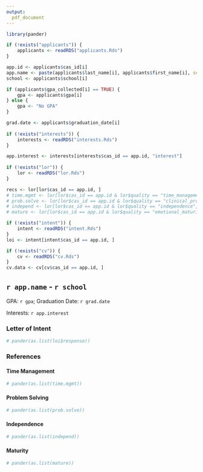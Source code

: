 ```yaml
---
output: 
  pdf_document
---
```


```r
library(pander)
```

```r
if (!exists("applicants")) {
    applicants <- readRDS("applicants.Rds")
}

app.id <- applicants$cas_id[i]
app.name <- paste(applicants$last_name[i], applicants$first_name[i], sep = ", ")
school <- applicants$school[i]

if (applicants$gpa_collected[i] == TRUE) {
    gpa <- applicants$gpa[i]
} else {
    gpa <- "No GPA"
}

grad.date <- applicants$graduation_date[i]
    
if (!exists("interests")) {
    interests <- readRDS("interests.Rds")
}

app.interest <- interests[interests$cas_id == app.id, "interest"]
    
if (!exists("lor")) {
    lor <- readRDS("lor.Rds")
}

recs <- lor[lor$cas_id == app.id, ]
# time.mgmt <- lor[lor$cas_id == app.id & lor$quality == "time_management", "comment"]
# prob.solve <- lor[lor$cas_id == app.id & lor$quality == "clinical_problem_solving_skills", "comment"]
# independ <- lor[lor$cas_id == app.id & lor$quality == "independence", "comment"]
# mature <- lor[lor$cas_id == app.id & lor$quality == "emotional_maturity", "comment"]

if (!exists("intent")) {
    intent <- readRDS("intent.Rds")
}
loi <- intent[intent$cas_id == app.id, ]

if (!exists("cv")) {
    cv <- readRDS("cv.Rds")
}
cv.data <- cv[cv$cas_id == app.id, ]
```

## `r app.name` - `r school` 

GPA: `r gpa`; Graduation Date: `r grad.date`

Interests: `r app.interest`

### Letter of Intent
```r
# pander(as.list(loi$response))
```


### References

#### Time Management 
```r
# pander(as.list(time.mgmt))
```

#### Problem Solving
```r
# pander(as.list(prob.solve))
```

#### Independence
```r
# pander(as.list(independ))
```

#### Maturity
```r
# pander(as.list(mature))
```
